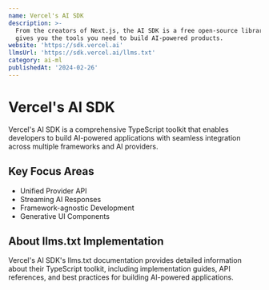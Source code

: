 ```yaml
---
name: Vercel's AI SDK
description: >-
  From the creators of Next.js, the AI SDK is a free open-source library that
  gives you the tools you need to build AI-powered products.
website: 'https://sdk.vercel.ai'
llmsUrl: 'https://sdk.vercel.ai/llms.txt'
category: ai-ml
publishedAt: '2024-02-26'
---
```


# Vercel's AI SDK

Vercel's AI SDK is a comprehensive TypeScript toolkit that enables developers to build AI-powered applications with seamless integration across multiple frameworks and AI providers.

## Key Focus Areas

- Unified Provider API
- Streaming AI Responses
- Framework-agnostic Development
- Generative UI Components

## About llms.txt Implementation

Vercel's AI SDK's llms.txt documentation provides detailed information about their TypeScript toolkit, including implementation guides, API references, and best practices for building AI-powered applications.
